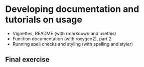 # Developing documentation and tutorials on usage

- Vignettes, README (with rmarkdown and usethis)
- Function documentation (with roxygen2), part 2
- Running spell checks and styling (with spelling and styler)



## Final exercise

<!-- NOTE: Preferably something linked to working towards completing the project assignments, maybe to be used as a milestone? -->



